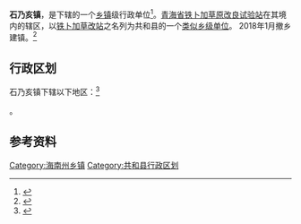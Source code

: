 {{中国乡级行政区|63/25/21/201/000}}
'''石乃亥镇'''，是{{PRC admin/fullname|63/25/21/201/000|3}}下辖的一个[[乡镇|乡镇]]级行政单位<ref>{{PRC admin/ref sgc|{{PRC admin/parent|63/25/21/201/000}}}}</ref>。[[青海省铁卜加草原改良试验站|青海省铁卜加草原改良试验站]]在其境内的辖区，以[[铁卜加草改站|铁卜加草改站]]之名列为共和县的一个[[类似乡级单位|类似乡级单位]]。
2018年1月撤乡建镇。<ref>{{cite web|title =共和县江西沟乡、黑马河乡、石乃亥乡分别举行撤乡建镇揭牌仪式|url =http://www.ghxrd.gov.cn/xinwendongtai/2018/0201/2019.html|publisher =共和县人民代表大会常务委员会|access-date =2019-01-31|archive-url =https://web.archive.org/web/20190201013133/http://www.ghxrd.gov.cn/xinwendongtai/2018/0201/2019.html|archive-date =2019-02-01|dead-url =yes}}</ref>

== 行政区划 ==

石乃亥镇下辖以下地区：<ref>{{PRC admin/ref sgc|63/25/21/201/000}}</ref>

{{PRC admin/children|63/25/21/201/000}}。

== 参考资料 ==

{{reflist}}

{{青海省海南藏族自治州共和县行政区划}}
{{青海行政区划小作品}}
[[Category:海南州乡镇|Category:海南州乡镇]]
[[Category:共和县行政区划|Category:共和县行政区划]]